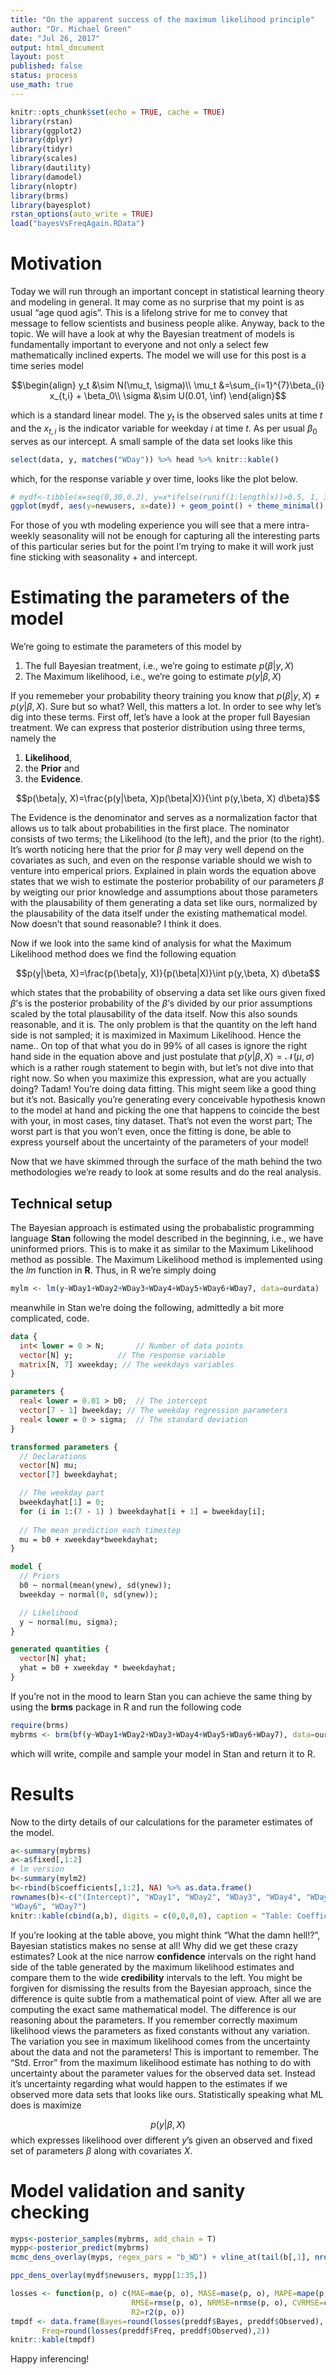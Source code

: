 ```yaml
---
title: "On the apparent success of the maximum likelihood principle"
author: "Dr. Michael Green"
date: "Jul 26, 2017"
output: html_document
layout: post
published: false
status: process
use_math: true
---
```



```r
knitr::opts_chunk$set(echo = TRUE, cache = TRUE)
library(rstan)
library(ggplot2)
library(dplyr)
library(tidyr)
library(scales)
library(dautility)
library(damodel)
library(nloptr)
library(brms)
library(bayesplot)
rstan_options(auto_write = TRUE)
load("bayesVsFreqAgain.RData")
```

# Motivation

Today we will run through an important concept in statistical learning theory and modeling in general. It may come as no surprise that my point is as usual "age quod agis". This is a lifelong strive for me to convey that message to fellow scientists and business people alike. Anyway, back to the topic. We will have a look at why the Bayesian treatment of models is fundamentally important to everyone and not only a select few mathematically inclined experts. The model we will use for this post is a time series model

$$\begin{align}
y_t &\sim N(\mu_t, \sigma)\\
\mu_t &=\sum_{i=1}^{7}\beta_{i} x_{t,i} + \beta_0\\ 
\sigma &\sim U(0.01, \inf) 
\end{align}$$

which is a standard linear model. The $y_t$ is the observed sales units at time $t$ and the $x_{t,i}$ is the indicator variable for weekday $i$ at time $t$. As per usual $\beta_0$ serves as our intercept. A small sample of the data set looks like this  

```r
select(data, y, matches("WDay")) %>% head %>% knitr::kable()
```

which, for the response variable $y$ over time, looks like the plot below.

```r
# mydf<-tibble(x=seq(0,30,0.2), y=x*ifelse(runif(1:length(x))>0.5, 1, 3)+rnorm(length(x), 0, 5))
ggplot(mydf, aes(y=newusers, x=date)) + geom_point() + theme_minimal() + scale_y_continuous(labels = comma) + ylab("Sales") + xlab("Date")
```

For those of you wth modeling experience you will see that a mere intra-weekly seasonality will not be enough for capturing all the interesting parts of this particular series but for the point I'm trying to make it will work just fine sticking with seasonality + and intercept. 

# Estimating the parameters of the model

We're going to estimate the parameters of this model by

1. The full Bayesian treatment, i.e., we're going to estimate $p(\beta|y, X)$
2. The Maximum likelihood, i.e., we're going to estimate $p(y|\beta, X)$

If you rememeber your probability theory training you know that $p(\beta|y, X) \neq p(y|\beta, X)$. Sure but so what? Well, this matters a lot. In order to see why let's dig into these terms. First off, let's have a look at the proper full Bayesian treatment. We can express that posterior distribution using three terms, namely the

1. **Likelihood**, 
2. the **Prior** and
3. the **Evidence**.

$$p(\beta|y, X)=\frac{p(y|\beta, X)p(\beta|X)}{\int p(y,\beta, X) d\beta}$$

The Evidence is the denominator and serves as a normalization factor that allows us to talk about probabilities in the first place. The nominator consists of two terms; the Likelihood (to the left), and the prior (to the right). It's worth noticing here that the prior for $\beta$ may very well depend on the covariates as such, and even on the response variable should we wish to venture into emperical priors. Explained in plain words the equation above states that we wish to estimate the posterior probability of our parameters $\beta$ by weigting our prior knowledge and assumptions about those parameters with the plausability of them generating a data set like ours, normalized by the plausability of the data itself under the existing mathematical model. Now doesn't that sound reasonable? I think it does.

Now if we look into the same kind of analysis for what the Maximum Likelihood method does we find the following equation

$$p(y|\beta, X)=\frac{p(\beta|y, X)}{p(\beta|X)}\int p(y,\beta, X) d\beta$$

which states that the probability of observing a data set like ours given fixed $\beta$'s is the posterior probability of the $\beta$'s divided by our prior assumptions scaled by the total plausability of the data itself. Now this also sounds reasonable, and it is. The only problem is that the quantity on the left hand side is not sampled; it is maximized in Maximum Likelihood. Hence the name.. On top of that what you do in 99% of all cases is ignore the right hand side in the equation above and just postulate that $p(y|\beta,X)=\mathcal{N}(\mu,\sigma)$ which is a rather rough statement to begin with, but let's not dive into that right now. So when you maximize this expression, what are you actually doing? Tadam! You're doing data fitting. This might seem like a good thing but it's not. Basically you're generating every conceivable hypothesis known to the model at hand and picking the one that happens to coincide the best with your, in most cases, tiny dataset. That's not even the worst part; The worst part is that you won't even, once the fitting is done, be able to express yourself about the uncertainty of the parameters of your model!

Now that we have skimmed through the surface of the math behind the two methodologies we're ready to look at some results and do the real analysis. 

## Technical setup

The Bayesian approach is estimated using the probabalistic programming language **Stan** following the model described in the beginning, i.e., we have uninformed priors. This is to make it as similar to the Maximum Likelihood method as possible. The Maximum Likelihood method is implemented using the *lm* function in **R**. Thus, in R we're simply doing

```r
mylm <- lm(y~WDay1+WDay2+WDay3+WDay4+WDay5+WDay6+WDay7, data=ourdata)
```

meanwhile in Stan we're doing the following, admittedly a bit more complicated, code.

```stan
data {
  int< lower = 0 > N;       // Number of data points
  vector[N] y;          // The response variable
  matrix[N, 7] xweekday; // The weekdays variables
}

parameters {
  real< lower = 0.01 > b0;  // The intercept
  vector[7 - 1] bweekday; // The weekday regression parameters
  real< lower = 0 > sigma;  // The standard deviation
}

transformed parameters {
  // Declarations
  vector[N] mu;
  vector[7] bweekdayhat;

  // The weekday part
  bweekdayhat[1] = 0;
  for (i in 1:(7 - 1) ) bweekdayhat[i + 1] = bweekday[i];
  
  // The mean prediction each timestep
  mu = b0 + xweekday*bweekdayhat;
}

model {
  // Priors
  b0 ~ normal(mean(ynew), sd(ynew));
  bweekday ~ normal(0, sd(ynew));

  // Likelihood
  y ~ normal(mu, sigma);
}

generated quantities {
  vector[N] yhat;
  yhat = b0 + xweekday * bweekdayhat;
}
```

If you're not in the mood to learn Stan you can achieve the same thing by using the **brms** package in R and run the following code

```r
require(brms)
mybrms <- brm(bf(y~WDay1+WDay2+WDay3+WDay4+WDay5+WDay6+WDay7), data=ourdata, cores = 2, chains = 4)
```

which will write, compile and sample your model in Stan and return it to R.

# Results

Now to the dirty details of our calculations for the parameter estimates of the model.

```r
a<-summary(mybrms)
a<-a$fixed[,1:2]
# lm version
b<-summary(mylm2)
b<-rbind(b$coefficients[,1:2], NA) %>% as.data.frame()
rownames(b)<-c("(Intercept)", "WDay1", "WDay2", "WDay3", "WDay4", "WDay5", 
"WDay6", "WDay7")
knitr::kable(cbind(a,b), digits = c(0,0,0,0), caption = "Table: Coefficients from sampling the posterior probability on the left hand side of the table and from maximum likelihood on the right hand side. Notice the NA in the estimation using the ML method.")
```

If you're looking at the table above, you might think "What the damn hell!?", Bayesian statistics makes no sense at all! Why did we get these crazy estimates? Look at the nice narrow **confidence** intervals on the right hand side of the table generated by the maximum likelihood estimates and compare them to the wide **credibility** intervals to the left. You might be forgiven for dismissing the results from the Bayesian approach, since the difference is quite subtle from a mathematical point of view. After all we are computing the exact same mathematical model. The difference is our reasoning about the parameters. If you remember correctly maximum likelihood views the parameters as fixed constants without any variation. The variation you see in maximum likelihood comes from the uncertainty about the data and not the parameters! This is important to remember. The "Std. Error" from the maximum likelihood estimate has nothing to do with uncertainty about the parameter values for the observed data set. Instead it's uncertainty regarding what would happen to the estimates if we observed more data sets that looks like ours. Statistically speaking what ML does is maximize

$$p(y|\beta,X)$$
which expresses likelihood over different $y$'s given an observed and fixed set of parameters $\beta$ along with covariates $X$.

# Model validation and sanity checking

```r
myps<-posterior_samples(mybrms, add_chain = T)
mypp<-posterior_predict(mybrms)
mcmc_dens_overlay(myps, regex_pars = "b_WD") + vline_at(tail(b[,1], nrow(b)-1), linetype = 1, size = 1)
```

```r
ppc_dens_overlay(mydf$newusers, mypp[1:35,])
```


```r
losses <- function(p, o) c(MAE=mae(p, o), MASE=mase(p, o), MAPE=mape(p, o),
                           RMSE=rmse(p, o), NRMSE=nrmse(p, o), CVRMSE=cvrmse(p, o),
                           R2=r2(p, o))
tmpdf <- data.frame(Bayes=round(losses(preddf$Bayes, preddf$Observed), 2), 
       Freq=round(losses(preddf$Freq, preddf$Observed),2))
knitr::kable(tmpdf)
```

Happy inferencing!


